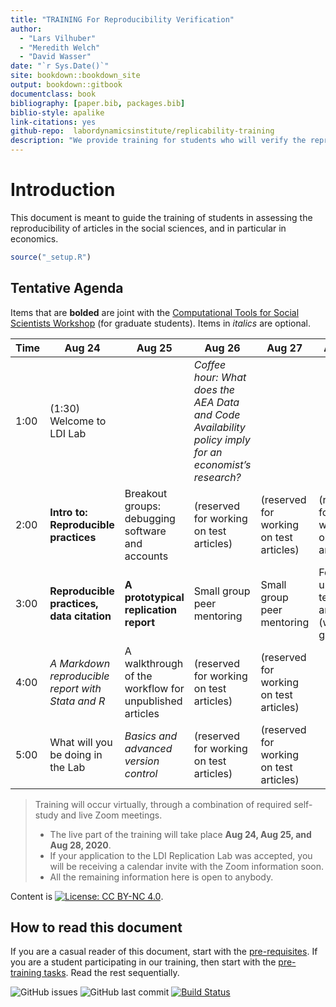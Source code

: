 ```yaml
--- 
title: "TRAINING For Reproducibility Verification"
author: 
  - "Lars Vilhuber"
  - "Meredith Welch"
  - "David Wasser"
date: "`r Sys.Date()`"
site: bookdown::bookdown_site
output: bookdown::gitbook
documentclass: book
bibliography: [paper.bib, packages.bib]
biblio-style: apalike
link-citations: yes
github-repo:  labordynamicsinstitute/replicability-training
description: "We provide training for students who will verify the reproducibility of economics articles."
---
```


# Introduction

This document is meant to guide the training of students in assessing the reproducibility of articles in the social sciences, and in particular in economics.

```r
source("_setup.R")
```



## Tentative Agenda

Items that are **bolded** are joint with the [Computational Tools for Social Scientists Workshop](https://labordynamicsinstitute.github.io/computing4economists/) (for graduate students). Items in *italics* are optional.

| Time |  Aug 24                                           |  Aug 25                                                 | Aug 26                                                                                               | Aug 27                                         | Aug 28                     |
|------|---------------------------------------------------|---------------------------------------------------------|------------------------------------------------------------------------------------------------------|------------------------------------------------|----------------------------|
| 1:00 | (1:30) Welcome to LDI Lab                         |                                                         | *Coffee hour: What does the AEA Data and Code Availability policy imply for an economist's research?*|                                                |                            |
| 2:00 |  **Intro to: Reproducible practices**             |  Breakout groups: debugging software and accounts       |  (reserved for working on test articles)  | (reserved for working on test articles) |  (reserved for working on test articles)  |
| 3:00 |  **Reproducible practices, data citation**        |  **A prototypical replication report**                  |   Small group peer mentoring   | Small group peer mentoring                     | Follow-up on test articles (whole group) |
| 4:00 |  *A Markdown reproducible report with Stata and R*|  A walkthrough of the workflow for unpublished articles |  (reserved for working on test articles)    | (reserved for working on test articles)    |                            |
| 5:00 |  What will you be doing in the Lab                |  *Basics and advanced version control*                  |  (reserved for working on test articles)  | (reserved for working on test articles)  |                            |



> Training will occur virtually, through a combination of required self-study and live Zoom meetings. 
>
> - The live part of the training will take place **Aug 24, Aug 25, and Aug 28, 2020**.
> - If your application to the LDI Replication Lab was accepted,  you will be receiving a calendar invite with the Zoom information soon. 
> - All the remaining information here is open to anybody. 

Content is [![License: CC BY-NC 4.0](https://licensebuttons.net/l/by-nc/4.0/80x15.png)](https://creativecommons.org/licenses/by-nc/4.0/).

## How to read this document

If you are a casual reader of this document, start with the [pre-requisites](#pre-requisites). If you are a student participating in our training, then start with the [pre-training tasks](#pre-training). Read the rest sequentially.



![GitHub issues](https://img.shields.io/github/issues-raw/labordynamicsinstitute/replicability-training.svg?style=flat) ![GitHub last commit](https://img.shields.io/github/last-commit/labordynamicsinstitute/replicability-training.svg?style=flat) [![Build Status](https://travis-ci.com/labordynamicsinstitute/replicability-training.svg?branch=master)](https://travis-ci.com/labordynamicsinstitute/replicability-training)